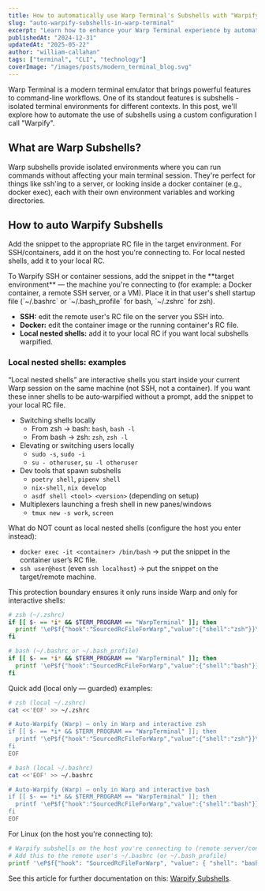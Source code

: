 ```yaml
---
title: How to automatically use Warp Terminal's Subshells with "Warpify"
slug: "auto-warpify-subshells-in-warp-terminal"
excerpt: "Learn how to enhance your Warp Terminal experience by automatically using subshells with a custom Warpify configuration"
publishedAt: "2024-12-31"
updatedAt: "2025-05-22"
author: "william-callahan"
tags: ["terminal", "CLI", "technology"]
coverImage: "/images/posts/modern_terminal_blog.svg"
---
```


Warp Terminal is a modern terminal emulator that brings powerful features to command-line workflows. One of its standout features is subshells - isolated terminal environments for different contexts. In this post, we'll explore how to automate the use of subshells using a custom configuration I call "Warpify".

## What are Warp Subshells?

Warp subshells provide isolated environments where you can run commands without affecting your main terminal session. They're perfect for things like ssh'ing to a server, or looking inside a docker container (e.g., docker exec), each with their own environment variables and working directories.

## How to auto Warpify Subshells

Add the snippet to the appropriate RC file in the target environment. For SSH/containers, add it on the host you're connecting to. For local nested shells, add it to your local RC.

<BackgroundInfo title="Important: Configure this on the host you're connecting to">
  To Warpify SSH or container sessions, add the snippet in the **target environment** — the machine you're connecting to (for example: a Docker container, a remote SSH server, or a VM). Place it in that user's shell startup file (`~/.bashrc` or `~/.bash_profile` for bash, `~/.zshrc` for zsh).

  - **SSH:** edit the remote user's RC file on the server you SSH into.
  - **Docker:** edit the container image or the running container's RC file.
  - **Local nested shells:** add it to your local RC if you want local subshells warpified.
</BackgroundInfo>

### Local nested shells: examples

“Local nested shells” are interactive shells you start inside your current Warp session on the same machine (not SSH, not a container). If you want these inner shells to be auto‑warpified without a prompt, add the snippet to your local RC file.

- Switching shells locally
  - From zsh → bash: `bash`, `bash -l`
  - From bash → zsh: `zsh`, `zsh -l`
- Elevating or switching users locally
  - `sudo -s`, `sudo -i`
  - `su - otheruser`, `su -l otheruser`
- Dev tools that spawn subshells
  - `poetry shell`, `pipenv shell`
  - `nix-shell`, `nix develop`
  - `asdf shell <tool> <version>` (depending on setup)
- Multiplexers launching a fresh shell in new panes/windows
  - `tmux new -s work`, `screen`

What do NOT count as local nested shells (configure the host you enter instead):
- `docker exec -it <container> /bin/bash` → put the snippet in the container user’s RC file.
- `ssh user@host` (even `ssh localhost`) → put the snippet on the target/remote machine.

This protection boundary ensures it only runs inside Warp and only for interactive shells:

```bash
# zsh (~/.zshrc)
if [[ $- == *i* && $TERM_PROGRAM == "WarpTerminal" ]]; then
  printf '\eP$f{"hook":"SourcedRcFileForWarp","value":{"shell":"zsh"}}\x9c'
fi
```

```bash
# bash (~/.bashrc or ~/.bash_profile)
if [[ $- == *i* && $TERM_PROGRAM == "WarpTerminal" ]]; then
  printf '\eP$f{"hook":"SourcedRcFileForWarp","value":{"shell":"bash"}}\x9c'
fi
```

Quick add (local only — guarded) examples:

```bash
# zsh (local ~/.zshrc)
cat <<'EOF' >> ~/.zshrc

# Auto-Warpify (Warp) — only in Warp and interactive zsh
if [[ $- == *i* && $TERM_PROGRAM == "WarpTerminal" ]]; then
  printf '\eP$f{"hook":"SourcedRcFileForWarp","value":{"shell":"zsh"}}\x9c'
fi
EOF
```

```bash
# bash (local ~/.bashrc)
cat <<'EOF' >> ~/.bashrc

# Auto-Warpify (Warp) — only in Warp and interactive bash
if [[ $- == *i* && $TERM_PROGRAM == "WarpTerminal" ]]; then
  printf '\eP$f{"hook":"SourcedRcFileForWarp","value":{"shell":"bash"}}\x9c'
fi
EOF
```

For Linux (on the host you're connecting to):

```bash
# Warpify subshells on the host you're connecting to (remote server/container)
# Add this to the remote user's ~/.bashrc (or ~/.bash_profile)
printf '\eP$f{"hook": "SourcedRcFileForWarp", "value": { "shell": "bash" }}\x9c'
```

See this article for further documentation on this: [Warpify Subshells](https://docs.warp.dev/terminal/warpify/subshells).
